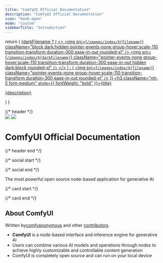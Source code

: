 ```yaml
---
title: "ComfyUI Official Documentation"
description: "ComfyUI Official Documentation"
icon: "book-open"
mode: "custom"
sidebarTitle: "Introduction"
---
```


  return (
    <a className="group cursor-pointer pb-8" href={href}>
      {darkFilename ? (
        <>
          <img
            src={`/images/index/${filename}`}
            className="block dark:hidden pointer-events-none group-hover:scale-110 transition-transform duration-300 ease-in-out rounded-xl"
          />
          <img
            src={`/images/index/${darkFilename}`}
            className="pointer-events-none group-hover:scale-110 transition-transform duration-300 ease-in-out hidden dark:block rounded-xl"
          />
        </>
      ) : (
        <img
          src={`/images/index/${filename}`}
          className="pointer-events-none group-hover:scale-110 transition-transform duration-300 ease-in-out rounded-xl"
        />
      )}
      <h3 className="mt-5 font-medium" style={{ fontWeight: "bold" }}>{title}</h3>
      <p className="mt-1.5">
        {description}
      </p>
    </a>
  )
}

<div className="relative">
{/* header */}
<div className="w-full text-center mt-16 pt-24 pb-16" style={{ marginTop: "50px" }}>
<div className="mt-24 text-center">
        <img src="/logo/light.svg" className="block dark:hidden pointer-events-none mx-auto" />
        <img src="/logo/dark.svg" className="hidden dark:block pointer-events-none mx-auto"/>
</div>
<h1 style={{ fontSize: "18px", fontWeight: "bold", marginTop: "10px" }}>ComfyUI Official Documentation</h1>
</div>
{/* header end */}

{/* social start */}
<div className="text-center">
<div className="flex gap-4 justify-center items-center">
  <a href="https://github.com/comfyanonymous/ComfyUI/" target="_blank" className="hover:opacity-80">
    <Icon icon="github" iconType="solid" size={32}/>
  </a>
  <a href="https://x.com/ComfyUI" target="_blank" className="hover:opacity-80">
    <Icon icon="x-twitter" iconType="solid" size={32}/>
  </a>
  <a href="https://discord.com/invite/comfyorg" target="_blank" className="hover:opacity-80">
    <Icon icon="discord" iconType="solid" size={32}/>
  </a>
<a href="/images/index/qrcode.jpg" target="_blank" className="hover:opacity-80">
    <Icon icon="weixin" iconType="solid" size={32}/>
  </a>
</div>
</div>
{/* social end */}

<div className="px-4 lg:py-48 lg:pb-24 max-w-3xl mx-auto">

<p className="max-w-xl mx-auto px-4 mt-4 text-lg text-center text-gray-500 dark:text-zinc-500">
The most powerful open source node-based application for generative AI
</p>

{/* card  start */}

<div className="px-6 lg:px-0 mt-12 lg:mt-24 grid sm:grid-cols-2 gap-x-6 gap-y-4">
<HeroCard filename="light.jpg" darkFilename="dark.jpg" title="Installation" description="Install ComfyUI on your system" href="/installation/system_requirements" />

<HeroCard filename="example.jpg" darkFilename="example-dark.jpg" title="Tutorial" description="Use ComfyUI to realize your creative ideas" href="/get_started/first_generation" />

<HeroCard filename="node.jpg" darkFilename="node-dark.jpg" title="Built-in Nodes" description="Learn about each node in ComfyUI" href="/built-in-nodes/overview" />

<HeroCard filename="development.jpg" title="Development" description="Contribute to the millions of ComfyUI users" href="/development/overview" />
</div>

{/* card end */}
<div className="text-center">
<h2 className="text-2xl font-bold mb-4">About ComfyUI</h2>
<p className="mb-4">
Written by<a href="https://github.com/comfyanonymous" className="text-blue-500 dark:text-blue-400 underline hover:text-blue-600 dark:hover:text-blue-500">comfyanonymous</a> and other <a href="https://github.com/comfyanonymous/ComfyUI/graphs/contributors" className="text-blue-500 dark:text-blue-400 underline hover:text-blue-600 dark:hover:text-blue-500">contributors</a>.
</p>

<ul className="list-none space-y-2">
  <li><strong>ComfyUI</strong> is a node-based interface and inference engine for generative AI</li>
  <li>Users can combine various AI models and operations through nodes to achieve highly customizable and controllable content generation</li>
  <li>ComfyUI is completely open source and can run on your local device</li>
</ul>
</div>

</div>
</div>


